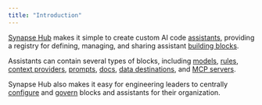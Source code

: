 ```yaml
---
title: "Introduction"
---
```


[Synapse Hub](https://hub.synapse.dev) makes it simple to create custom AI code [assistants](/hub/assistants/intro), providing a registry for defining, managing, and sharing assistant [building blocks](/hub/blocks/intro).

Assistants can contain several types of blocks, including [models](/hub/blocks/block-types#models), [rules](/hub/blocks/block-types#rules), [context providers](/hub/blocks/block-types#context), [prompts](/hub/blocks/block-types#prompts), [docs](/hub/blocks/block-types#docs), [data destinations](/hub/blocks/block-types#data), and [MCP servers](/hub/blocks/block-types#mcp-servers).

Synapse Hub also makes it easy for engineering leaders to centrally [configure](/hub/secrets/secret-types) and [govern](/hub/governance/org-permissions) blocks and assistants for their organization.
